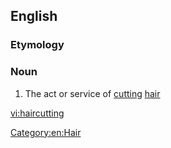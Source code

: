 ==English==

===Etymology===
{{compound|hair|cutting}}

===Noun===
{{en-noun|-}}

# The act or service of [[cutting]] [[hair]]

[[Category:en:Hair]]

[[vi:haircutting]]